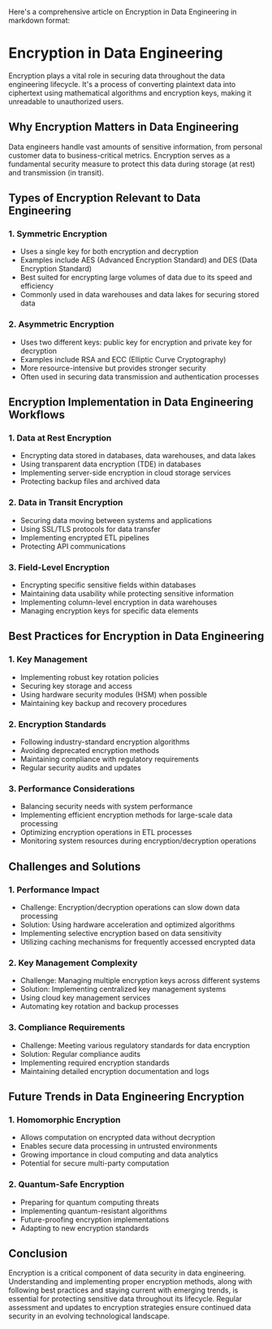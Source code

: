 Here's a comprehensive article on Encryption in Data Engineering in markdown format:

# Encryption in Data Engineering

Encryption plays a vital role in securing data throughout the data engineering lifecycle. It's a process of converting plaintext data into ciphertext using mathematical algorithms and encryption keys, making it unreadable to unauthorized users.

## Why Encryption Matters in Data Engineering

Data engineers handle vast amounts of sensitive information, from personal customer data to business-critical metrics. Encryption serves as a fundamental security measure to protect this data during storage (at rest) and transmission (in transit).

## Types of Encryption Relevant to Data Engineering

### 1. Symmetric Encryption
* Uses a single key for both encryption and decryption
* Examples include AES (Advanced Encryption Standard) and DES (Data Encryption Standard)
* Best suited for encrypting large volumes of data due to its speed and efficiency
* Commonly used in data warehouses and data lakes for securing stored data

### 2. Asymmetric Encryption
* Uses two different keys: public key for encryption and private key for decryption
* Examples include RSA and ECC (Elliptic Curve Cryptography)
* More resource-intensive but provides stronger security
* Often used in securing data transmission and authentication processes

## Encryption Implementation in Data Engineering Workflows

### 1. Data at Rest Encryption
* Encrypting data stored in databases, data warehouses, and data lakes
* Using transparent data encryption (TDE) in databases
* Implementing server-side encryption in cloud storage services
* Protecting backup files and archived data

### 2. Data in Transit Encryption
* Securing data moving between systems and applications
* Using SSL/TLS protocols for data transfer
* Implementing encrypted ETL pipelines
* Protecting API communications

### 3. Field-Level Encryption
* Encrypting specific sensitive fields within databases
* Maintaining data usability while protecting sensitive information
* Implementing column-level encryption in data warehouses
* Managing encryption keys for specific data elements

## Best Practices for Encryption in Data Engineering

### 1. Key Management
* Implementing robust key rotation policies
* Securing key storage and access
* Using hardware security modules (HSM) when possible
* Maintaining key backup and recovery procedures

### 2. Encryption Standards
* Following industry-standard encryption algorithms
* Avoiding deprecated encryption methods
* Maintaining compliance with regulatory requirements
* Regular security audits and updates

### 3. Performance Considerations
* Balancing security needs with system performance
* Implementing efficient encryption methods for large-scale data processing
* Optimizing encryption operations in ETL processes
* Monitoring system resources during encryption/decryption operations

## Challenges and Solutions

### 1. Performance Impact
* Challenge: Encryption/decryption operations can slow down data processing
* Solution: Using hardware acceleration and optimized algorithms
* Implementing selective encryption based on data sensitivity
* Utilizing caching mechanisms for frequently accessed encrypted data

### 2. Key Management Complexity
* Challenge: Managing multiple encryption keys across different systems
* Solution: Implementing centralized key management systems
* Using cloud key management services
* Automating key rotation and backup processes

### 3. Compliance Requirements
* Challenge: Meeting various regulatory standards for data encryption
* Solution: Regular compliance audits
* Implementing required encryption standards
* Maintaining detailed encryption documentation and logs

## Future Trends in Data Engineering Encryption

### 1. Homomorphic Encryption
* Allows computation on encrypted data without decryption
* Enables secure data processing in untrusted environments
* Growing importance in cloud computing and data analytics
* Potential for secure multi-party computation

### 2. Quantum-Safe Encryption
* Preparing for quantum computing threats
* Implementing quantum-resistant algorithms
* Future-proofing encryption implementations
* Adapting to new encryption standards

## Conclusion

Encryption is a critical component of data security in data engineering. Understanding and implementing proper encryption methods, along with following best practices and staying current with emerging trends, is essential for protecting sensitive data throughout its lifecycle. Regular assessment and updates to encryption strategies ensure continued data security in an evolving technological landscape.